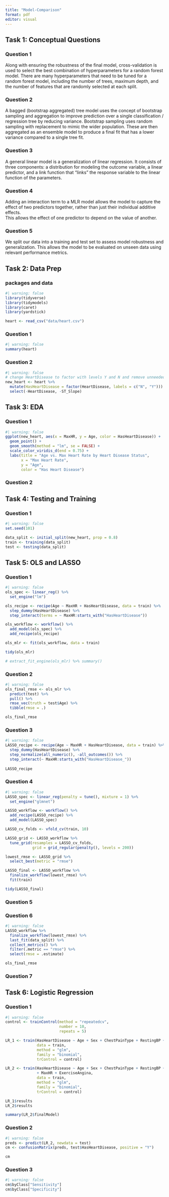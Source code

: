 ---
title: "Model-Comparison"
format: pdf
editor: visual
---

## Task 1: Conceptual Questions
### Question 1
Along with ensuring the robustness of the final model, cross-validation is used 
to select the best combination of hyperparameters for a random forest model.  There 
are many hyperparameters that need to be tuned for a random forest model, including 
the number of trees, maximum depth, and the number of features that are randomly 
selected at each split.

### Question 2
A bagged (bootstrap aggregated) tree model uses the concept of bootstrap sampling 
and aggregation to improve prediction over a single classification / regression 
tree by reducing variance.  Bootstrap sampling uses random sampling with replacement 
to mimic the wider population.  These are then aggregated as an ensemble model to 
produce a final fit that has a lower variance compared to a single tree fit.

### Question 3
A general linear model is a generalization of linear regression.  It consists of 
three components: a distribution for modeling the outcome variable, a linear predictor, 
and a link function that "links" the response variable to the linear function of 
the parameters.

### Question 4
Adding an interaction term to a MLR model allows the model to capture the effect 
of two predictors together, rather than just their individual additive effects.  
This allows the effect of one predictor to depend on the value of another.

### Question 5
We split our data into a training and test set to assess model robustness and 
generalization.  This allows the model to be evaluated on unseen data using relevant 
performance metrics.

## Task 2: Data Prep
### packages and data
```{r}
#| warning: false
library(tidyverse)
library(tidymodels)
library(caret)
library(yardstick)

heart <- read_csv("data/heart.csv")
```

### Question 1
```{r}
#| warning: false
summary(heart)
```

### Question 2
```{r}
#| warning: false
# change HeartDisease to factor with levels Y and N and remove unneeded cols
new_heart <- heart %>%
  mutate(HasHeartDisease = factor(HeartDisease, labels = c("N", "Y"))) %>%
  select(-HeartDisease, -ST_Slope)
```

## Task 3: EDA
### Question 1
```{r}
#| warning: false
ggplot(new_heart, aes(x = MaxHR, y = Age, color = HasHeartDisease)) +
  geom_point() +
  geom_smooth(method = "lm", se = FALSE) +
  scale_color_viridis_d(end = 0.75) +
  labs(title = "Age vs. Max Heart Rate by Heart Disease Status",
       x = "Max Heart Rate",
       y = "Age",
       color = "Has Heart Disease")
```

### Question 2

## Task 4: Testing and Training
### Question 1
```{r}
#| warning: false
set.seed(101)

data_split <- initial_split(new_heart, prop = 0.8)
train <- training(data_split)
test <- testing(data_split)
```

## Task 5: OLS and LASSO
### Question 1
```{r}
#| warning: false
ols_spec <- linear_reg() %>%
  set_engine("lm")

ols_recipe <- recipe(Age ~ MaxHR + HasHeartDisease, data = train) %>%
  step_dummy(HasHeartDisease) %>%
  step_interact(terms = ~ MaxHR:starts_with("HasHeartDisease"))

ols_workflow <- workflow() %>%
  add_model(ols_spec) %>%
  add_recipe(ols_recipe)

ols_mlr <- fit(ols_workflow, data = train)

tidy(ols_mlr)

# extract_fit_engine(ols_mlr) %>% summary()
```

### Question 2
```{r}
#| warning: false
ols_final_rmse <- ols_mlr %>%
  predict(test) %>%
  pull() %>%
  rmse_vec(truth = test$Age) %>%
  tibble(rmse = .)

ols_final_rmse
```

### Question 3
```{r}
#| warning: false
LASSO_recipe <- recipe(Age ~ MaxHR + HasHeartDisease, data = train) %>%
  step_dummy(HasHeartDisease) %>%
  step_normalize(all_numeric(), -all_outcomes()) %>%
  step_interact(~ MaxHR:starts_with("HasHeartDisease_"))
  
LASSO_recipe
```

### Question 4
```{r}
#| warning: false
LASSO_spec <- linear_reg(penalty = tune(), mixture = 1) %>%
  set_engine("glmnet")

LASSO_workflow <- workflow() %>%
  add_recipe(LASSO_recipe) %>%
  add_model(LASSO_spec)

LASSO_cv_folds <- vfold_cv(train, 10)

LASSO_grid <- LASSO_workflow %>%
  tune_grid(resamples = LASSO_cv_folds,
            grid = grid_regular(penalty(), levels = 200))

lowest_rmse <- LASSO_grid %>%
  select_best(metric = "rmse")

LASSO_final <- LASSO_workflow %>%
  finalize_workflow(lowest_rmse) %>%
  fit(train)

tidy(LASSO_final)
```

### Question 5

### Question 6
```{r}
#| warning: false
LASSO_workflow %>%
  finalize_workflow(lowest_rmse) %>%
  last_fit(data_split) %>%
  collect_metrics() %>%
  filter(.metric == "rmse") %>%
  select(rmse = .estimate)

ols_final_rmse
```

### Question 7

## Task 6: Logistic Regression
### Question 1
```{r}
#| warning: false
control <- trainControl(method = "repeatedcv",
                        number = 10,
                        repeats = 5)

LR_1 <- train(HasHeartDisease ~ Age + Sex + ChestPainType + RestingBP + RestingECG,
              data = train,
              method = "glm",
              family = "binomial",
              trControl = control)

LR_2 <- train(HasHeartDisease ~ Age + Sex + ChestPainType + RestingBP + RestingECG
              + MaxHR + ExerciseAngina,
              data = train,
              method = "glm",
              family = "binomial",
              trControl = control)

LR_1$results
LR_2$results

summary(LR_2$finalModel)
```

### Question 2
```{r}
#| warning: false
preds <- predict(LR_2, newdata = test)
cm <- confusionMatrix(preds, test$HasHeartDisease, positive = "Y")

cm
```

### Question 3
```{r}
#| warning: false
cm$byClass["Sensitivity"]
cm$byClass["Specificity"]
```